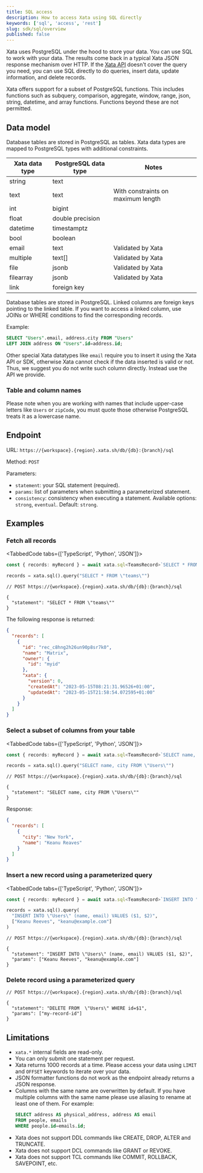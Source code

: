```yaml
---
title: SQL access
description: How to access Xata using SQL directly
keywords: ['sql', 'access', 'rest']
slug: sdk/sql/overview
published: false
---
```


Xata uses PostgreSQL under the hood to store your data. You can use SQL to work with your data. The results come back in a typical Xata JSON response mechanism over HTTP. If the [Xata API]() doesn't cover the query you need, you can use SQL directly to do queries, insert data, update information, and delete records.

Xata offers support for a subset of PostgreSQL functions. This includes functions such as subquery, comparison, aggregate, window, range, json, string, datetime, and array functions. Functions beyond these are not permitted.

## Data model

Database tables are stored in PostgreSQL as tables. Xata data types are mapped to PostgreSQL types with additional constraints.

| Xata data type | PostgreSQL data type | Notes |
| ------------- | -------------------   | ----- |
| string        | text                  |       |
| text          | text                  | With constraints on maximum length |
| int           | bigint                |       |
| float         | double precision      |       |
| datetime      | timestamptz           |       |
| bool          | boolean               |       |
| email         | text                  | Validated by Xata |
| multiple      | text[]                | Validated by Xata |
| file          | jsonb                 | Validated by Xata |
| filearray     | jsonb                 | Validated by Xata |
| link          | foreign key           |       |

Database tables are stored in PostgreSQL. Linked columns are foreign
keys pointing to the linked table. If you want to access a linked
column, use JOINs or WHERE conditions to find the corresponding
records. 

Example: 

```sql
SELECT "Users".email, address.city FROM "Users"
LEFT JOIN address ON "Users".id=address.id;
```

Other special Xata datatypes like `email` require you to insert it
using the Xata API or SDK, otherwise Xata cannot check if the data
inserted is valid or not. Thus, we suggest you do not write such
column directly. Instead use the API we provide.

### Table and column names

Please note when you are working with names that include upper-case
letters like `Users` or `zipCode`, you must quote those
otherwise PostgreSQL treats it as a lowercase name.

## Endpoint

URL: `https://{workspace}.{region}.xata.sh/db/{db}:{branch}/sql`

Method: `POST`

Parameters:
* `statement`: your SQL statement (required).
* `params`: list of parameters when submitting a parameterized statement.
* `consistency`: consistency when executing a statement. Available options: `strong`, `eventual`. Default: `strong`.

## Examples

### Fetch all records

<TabbedCode tabs={['TypeScript', 'Python', 'JSON']}>

```ts
const { records: myRecord } = await xata.sql<TeamsRecord>`SELECT * FROM teams`;
```

```python
records = xata.sql().query("SELECT * FROM \"teams\"")
```

```jsonc
// POST https://{workspace}.{region}.xata.sh/db/{db}:{branch}/sql

{
  "statement": "SELECT * FROM \"teams\""
}
```

</TabbedCode>

The following response is returned:

```json
{
  "records": [
    {
      "id": "rec_c8hng2h26un90p8sr7k0",
      "name": "Matrix",
      "owner": {
        "id": "myid"
      },
      "xata": {
        "version": 0,
        "createdAt": "2023-05-15T08:21:31.96526+01:00",
        "updatedAt": "2023-05-15T21:58:54.072595+01:00"
      }
    }
  ]
}
```

### Select a subset of columns from your table

<TabbedCode tabs={['TypeScript', 'Python', 'JSON']}>

```ts
const { records: myRecord } = await xata.sql<TeamsRecord>`SELECT name, city FROM "Users"`;
```

```python
records = xata.sql().query("SELECT name, city FROM \"Users\"")
```

```jsonc
// POST https://{workspace}.{region}.xata.sh/db/{db}:{branch}/sql

{
  "statement": "SELECT name, city FROM \"Users\""
}
```

</TabbedCode>

Response:

```json
{
  "records": [
    {
      "city": "New York",
      "name": "Keanu Reaves"
    }
  ]
}
```

### Insert a new record using a parameterized query

<TabbedCode tabs={['TypeScript', 'Python', 'JSON']}>
```ts
const { records: myRecord } = await xata.sql<TeamsRecord>`INSERT INTO "Users" (name, email) VALUES ($1, $2)`;
```
```python
records = xata.sql().query(
  "INSERT INTO \"Users\" (name, email) VALUES ($1, $2)",
  ["Keanu Reeves", "keanu@example.com"]
)
```
```jsonc
// POST https://{workspace}.{region}.xata.sh/db/{db}:{branch}/sql

{
  "statement": "INSERT INTO \"Users\" (name, email) VALUES ($1, $2)",
  "params": ["Keanu Reeves", "keanu@example.com"]
}
```
</TabbedCode>

### Delete record using a parameterized query

```jsonc
// POST https://{workspace}.{region}.xata.sh/db/{db}:{branch}/sql

{
  "statement": "DELETE FROM  \"Users\" WHERE id=$1",
  "params": ["my-record-id"]
}
```


## Limitations

* `xata.*` internal fields are read-only.
* You can only submit one statement per request.
* Xata returns 1000 records at a time. Please access your data using `LIMIT` and `OFFSET` keywords to iterate over your data.
* JSON formatter functions do not work as the endpoint already returns a JSON response.
* Columns with the same name are overwritten by default. If you have multiple columns with the same name please use aliasing to rename at least one of them. For example: 
  ```sql
  SELECT address AS physical_address, address AS email 
  FROM people, emails 
  WHERE people.id=emails.id;
  ```
* Xata does not support DDL commands like CREATE, DROP, ALTER and TRUNCATE.
* Xata does not support DCL commands like GRANT or REVOKE.
* Xata does not support TCL commands like COMMIT, ROLLBACK, SAVEPOINT, etc.
